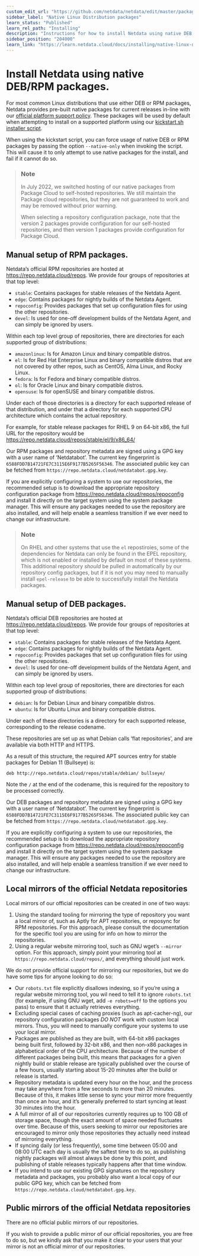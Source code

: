 ```yaml
---
custom_edit_url: "https://github.com/netdata/netdata/edit/master/packaging/installer/methods/packages.md"
sidebar_label: "Native Linux Distribution packages"
learn_status: "Published"
learn_rel_path: "Installing"
description: "Instructions for how to install Netdata using native DEB or RPM packages."
sidebar_position: "204000"
learn_link: "https://learn.netdata.cloud/docs/installing/native-linux-distribution-packages"
---
```



# Install Netdata using native DEB/RPM packages.

For most common Linux distributions that use either DEB or RPM packages, Netdata provides pre-built native packages
for current releases in-line with
our [official platform support policy](/docs/installing/platform-support-policy).
These packages will be used by default when attempting to install on a supported platform using our
[kickstart.sh installer script](/docs/installing/one-line-installer-for-all-linux-systems).

When using the kickstart script, you can force usage of native DEB or RPM packages by passing the option
`--native-only` when invoking the script. This will cause it to only attempt to use native packages for the install,
and fail if it cannot do so.



> ### Note
>
> In July 2022, we switched hosting of our native packages from Package Cloud to self-hosted repositories.
> We still maintain the Package cloud repositories, but they are not guaranteed to work and may be removed
> without prior warning.
>
> When selecting a repository configuration package, note that the version 2 packages provide configuration for
> our self-hosted repositories, and then version 1 packages provide configuration for Package Cloud.


## Manual setup of RPM packages.

Netdata’s official RPM repositories are hosted at https://repo.netdata.cloud/repos. We provide four groups of
repositories at that top level:

- `stable`: Contains packages for stable releases of the Netdata Agent.
- `edge`: Contains packages for nightly builds of the Netdata Agent.
- `repoconfig`: Provides packages that set up configuration files for using the other repositories.
- `devel`: Is used for one-off development builds of the Netdata Agent, and can simply be ignored by users.

Within each top level group of repositories, there are directories for each supported group of distributions:

- `amazonlinux`: Is for Amazon Linux and binary compatible distros.
- `el`: Is for Red Hat Enterprise Linux and binary compatible distros that are not covered by other repos, such
  as CentOS, Alma Linux, and Rocky Linux.
- `fedora`: Is for Fedora and binary compatible distros.
- `ol`: Is for Oracle Linux and binary compatible distros.
- `opensuse`: Is for openSUSE and binary compatible distros.

Under each of those directories is a directory for each supported release of that distribution, and under that a
directory for each supported CPU architecture which contains the actual repository.

For example, for stable release packages for RHEL 9 on 64-bit x86, the full URL for the repository would be
https://repo.netdata.cloud/repos/stable/el/9/x86_64/

Our RPM packages and repository metadata are signed using a GPG key with a user name of ‘Netdatabot’. The
current key fingerprint is `6588FDD7B14721FE7C3115E6F9177B5265F56346`. The associated public key can be fetched from
`https://repo.netdata.cloud/netdatabot.gpg.key`.

If you are explicitly configuring a system to use our repositories, the recommended setup is to download the
appropriate repository configuration package from https://repo.netdata.cloud/repos/repoconfig and install it
directly on the target system using the system package manager. This will ensure any packages needed to use the
repository are also installed, and will help enable a seamless transition if we ever need to change our infrastructure.

> ### Note
>
> On RHEL and other systems that use the `el` repostiroies, some of the dependencies for Netdata can only be found
> in the EPEL repository, which is not enabled or installed by default on most of these systems. This additional
> repository _should_ be pulled in automatically by our repository config packages, but if it is not you may need
> to manually install `epel-release` to be able to successfully install the Netdata packages.

## Manual setup of DEB packages.

Netdata’s official DEB repositories are hosted at https://repo.netdata.cloud/repos. We provide four groups of
repositories at that top level:

- `stable`: Contains packages for stable releases of the Netdata Agent.
- `edge`: Contains packages for nightly builds of the Netdata Agent.
- `repoconfig`: Provides packages that set up configuration files for using the other repositories.
- `devel`: Is used for one-off development builds of the Netdata Agent, and can simply be ignored by users.

Within each top level group of repositories, there are directories for each supported group of distributions:

- `debian`: Is for Debian Linux and binary compatible distros.
- `ubuntu`: Is for Ubuntu Linux and binary compatible distros.

Under each of these directories is a directory for each supported release, corresponding to the release codename.

These repositories are set up as what Debian calls ‘flat repositories’, and are available via both HTTP and HTTPS.

As a result of this structure, the required APT sources entry for stable packages for Debian 11 (Bullseye) is:

```
deb http://repo.netdata.cloud/repos/stable/debian/ bullseye/
```

Note the `/` at the end of the codename, this is required for the repository to be processed correctly.

Our DEB packages and repository metadata are signed using a GPG key with a user name of ‘Netdatabot’. The
current key fingerprint is `6588FDD7B14721FE7C3115E6F9177B5265F56346`. The associated public key can be fetched from
`https://repo.netdata.cloud/netdatabot.gpg.key`.

If you are explicitly configuring a system to use our repositories, the recommended setup is to download the
appropriate repository configuration package from https://repo.netdata.cloud/repos/repoconfig and install it
directly on the target system using the system package manager. This will ensure any packages needed to use the
repository are also installed, and will help enable a seamless transition if we ever need to change our infrastructure.

## Local mirrors of the official Netdata repositories

Local mirrors of our official repositories can be created in one of two ways:

1. Using the standard tooling for mirroring the type of repository you want a local mirror of, such as Aptly for
   APT repositories, or reposync for RPM repositories. For this approach, please consult the documentation for
   the specific tool you are using for info on how to mirror the repositories.
2. Using a regular website mirroring tool, such as GNU wget’s `--mirror` option. For this approach, simply point
   your mirroring tool at `https://repo.netdata.cloud/repos/`, and everything should just work.

We do not provide official support for mirroring our repositories,
but we do have some tips for anyone looking to do so:

- Our `robots.txt` file explicitly disallows indexing, so if you’re using a regular website mirroring tool,
  you wil need to tell it to ignore `robots.txt` (for example, if using GNU wget, add `-e robots=off` to the
  options you pass) to ensure that it actually retrieves everything.
- Excluding special cases of caching proxies (such as apt-cacher-ng), our repository configuration packages _DO NOT_
  work with custom local mirrors. Thus, you will need to manually configure your systems to use your local mirror.
- Packages are published as they are built, with 64-bit x86 packages being built first, followed by 32-bit x86,
  and then non-x86 packages in alphabetical order of the CPU architecture. Because of the number of different
  packages being built, this means that packages for a given nightly build or stable release are typically published
  over the course of a few hours, usually starting about 15-20 minutes after the build or release is started.
- Repository metadata is updated every hour on the hour, and the process may take anywhere from a few seconds to
  more than 20 minutes. Because of this, it makes little sense to sync your mirror more frequently than once an hour,
  and it’s generally preferred to start syncing at least 30 minutes into the hour.
- A full mirror of all of our repositories currently requires up to 100 GB of storage space, though the exact
  amount of space needed fluctuates over time. Because of this, users seeking to mirror our repositories are
  encouraged to mirror only those repositories they actually need instead of mirroring everything.
- If syncing daily (or less frequently), some time between 05:00 and 08:00 UTC each day is usually the saftest
  time to do so, as publishing nightly packages will almost always be done by this point, and publishing of stable
  releases typically happens after that time window.
- If you intend to use our existing GPG signatures on the repository metadata and packages, you probably also want
  a local copy of our public GPG key, which can be fetched from `https://repo.netdata.cloud/netdatabot.gpg.key`.

## Public mirrors of the official Netdata repositories

There are no official public mirrors of our repositories.

If you wish to provide a public mirror of our official repositories, you are free to do so, but we kindly ask that
you make it clear to your users that your mirror is not an official mirror of our repositories.
